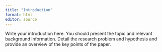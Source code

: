 ```yaml
---
title: "Introduction"
format: html
editor: source
---
```


Write your introduction here. You should present the topic and relevant background information. Detail the research problem and hypothesis and provide an overview of the key points of the paper. 

